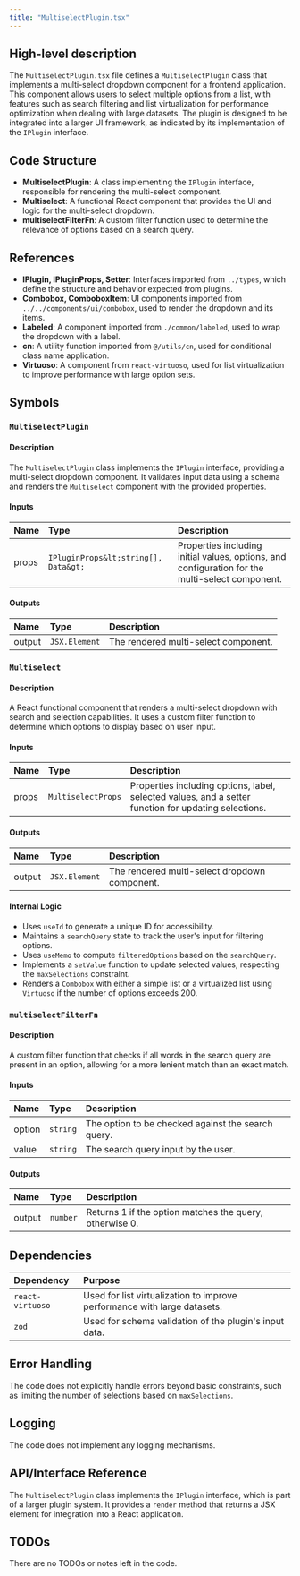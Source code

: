```yaml
---
title: "MultiselectPlugin.tsx"
---
```


## High-level description

The `MultiselectPlugin.tsx` file defines a `MultiselectPlugin` class that implements a multi-select dropdown component for a frontend application. This component allows users to select multiple options from a list, with features such as search filtering and list virtualization for performance optimization when dealing with large datasets. The plugin is designed to be integrated into a larger UI framework, as indicated by its implementation of the `IPlugin` interface.

## Code Structure

- **MultiselectPlugin**: A class implementing the `IPlugin` interface, responsible for rendering the multi-select component.
- **Multiselect**: A functional React component that provides the UI and logic for the multi-select dropdown.
- **multiselectFilterFn**: A custom filter function used to determine the relevance of options based on a search query.

## References

- **IPlugin, IPluginProps, Setter**: Interfaces imported from `../types`, which define the structure and behavior expected from plugins.
- **Combobox, ComboboxItem**: UI components imported from `../../components/ui/combobox`, used to render the dropdown and its items.
- **Labeled**: A component imported from `./common/labeled`, used to wrap the dropdown with a label.
- **cn**: A utility function imported from `@/utils/cn`, used for conditional class name application.
- **Virtuoso**: A component from `react-virtuoso`, used for list virtualization to improve performance with large option sets.

## Symbols

### `MultiselectPlugin`
#### Description
The `MultiselectPlugin` class implements the `IPlugin` interface, providing a multi-select dropdown component. It validates input data using a schema and renders the `Multiselect` component with the provided properties.

#### Inputs
| Name | Type | Description |
|:-----|:-----|:------------|
| props | `IPluginProps&lt;string[], Data&gt;` | Properties including initial values, options, and configuration for the multi-select component. |

#### Outputs
| Name | Type | Description |
|:-----|:-----|:------------|
| output | `JSX.Element` | The rendered multi-select component. |

### `Multiselect`
#### Description
A React functional component that renders a multi-select dropdown with search and selection capabilities. It uses a custom filter function to determine which options to display based on user input.

#### Inputs
| Name | Type | Description |
|:-----|:-----|:------------|
| props | `MultiselectProps` | Properties including options, label, selected values, and a setter function for updating selections. |

#### Outputs
| Name | Type | Description |
|:-----|:-----|:------------|
| output | `JSX.Element` | The rendered multi-select dropdown component. |

#### Internal Logic
- Uses `useId` to generate a unique ID for accessibility.
- Maintains a `searchQuery` state to track the user's input for filtering options.
- Uses `useMemo` to compute `filteredOptions` based on the `searchQuery`.
- Implements a `setValue` function to update selected values, respecting the `maxSelections` constraint.
- Renders a `Combobox` with either a simple list or a virtualized list using `Virtuoso` if the number of options exceeds 200.

### `multiselectFilterFn`
#### Description
A custom filter function that checks if all words in the search query are present in an option, allowing for a more lenient match than an exact match.

#### Inputs
| Name | Type | Description |
|:-----|:-----|:------------|
| option | `string` | The option to be checked against the search query. |
| value | `string` | The search query input by the user. |

#### Outputs
| Name | Type | Description |
|:-----|:-----|:------------|
| output | `number` | Returns 1 if the option matches the query, otherwise 0. |

## Dependencies

| Dependency | Purpose |
|:-----------|:--------|
| `react-virtuoso` | Used for list virtualization to improve performance with large datasets. |
| `zod` | Used for schema validation of the plugin's input data. |

## Error Handling

The code does not explicitly handle errors beyond basic constraints, such as limiting the number of selections based on `maxSelections`.

## Logging

The code does not implement any logging mechanisms.

## API/Interface Reference

The `MultiselectPlugin` class implements the `IPlugin` interface, which is part of a larger plugin system. It provides a `render` method that returns a JSX element for integration into a React application.

## TODOs

There are no TODOs or notes left in the code.